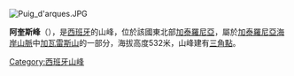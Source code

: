 [[Image:Puig_d'arques.JPG|right]]
{{coord|41|53|19|N|2|59|40|E|type:mountain_region:ES-CT|display=title}}

'''阿奎斯峰'''（{{lang-ca|Puig d'Arques}}），是[[西班牙|西班牙]]的山峰，位於該國東北部[[加泰羅尼亞|加泰羅尼亞]]，屬於[[加泰羅尼亞海岸山脈|加泰羅尼亞海岸山脈]]中[[加瓦雷斯山|加瓦雷斯山]]的一部分，海拔高度532米，山峰建有[[三角點|三角點]]。

{{Spain-geo-stub}}
[[Category:西班牙山峰|Category:西班牙山峰]]